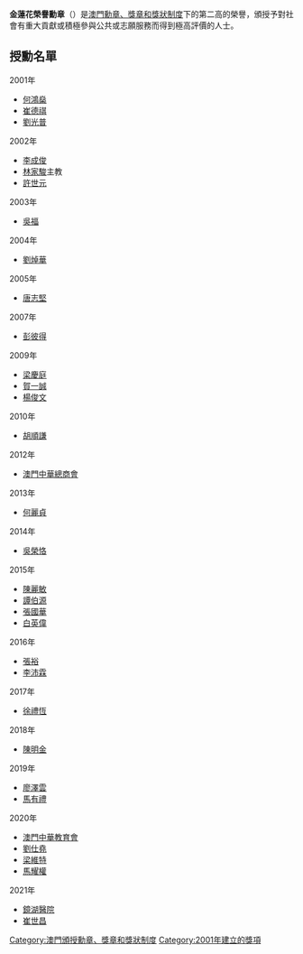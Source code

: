 '''金蓮花榮譽勳章'''（{{lang-pt|Medalhas de honra de Lótus de Ouro}}）是[[澳門勳章、獎章和獎狀制度|澳門勳章、獎章和獎狀制度]]下的第二高的榮譽，頒授予對社會有重大貢獻或積極參與公共或志願服務而得到極高評價的人士。

== 授勳名單 ==
{{dynamic list}}
;2001年
*[[何鴻燊|何鴻燊]]
*[[崔德祺|崔德祺]]
*[[劉光普|劉光普]]

;2002年
*[[李成俊|李成俊]]
*[[林家駿|林家駿]]主教
*[[許世元|許世元]]

;2003年
*[[吳福|吳福]]

;2004年
*[[劉焯華|劉焯華]]

;2005年
*[[唐志堅|唐志堅]]

;2007年
*[[彭彼得|彭彼得]]

;2009年
*[[梁慶庭|梁慶庭]]
*[[賀一誠|賀一誠]]
*[[楊俊文|楊俊文]]

;2010年
*[[胡順謙|胡順謙]]

;2012年
*[[澳門中華總商會|澳門中華總商會]]

;2013年
*[[何麗貞|何麗貞]]

;2014年
*[[吳榮恪|吳榮恪]]

;2015年
*[[陳麗敏|陳麗敏]]
*[[譚伯源|譚伯源]]
*[[張國華|張國華]]
*[[白英偉|白英偉]]

;2016年
*[[張裕_(澳門政治人物)|張裕]]
*[[李沛霖|李沛霖]]

;2017年
*[[徐禮恆|徐禮恆]]

;2018年
*[[陳明金|陳明金]]

;2019年
*[[廖澤雲|廖澤雲]]
*[[馬有禮|馬有禮]]

;2020年
*[[澳門中華教育會|澳門中華教育會]]
*[[劉仕堯|劉仕堯]]
*[[梁維特|梁維特]]
*[[馬耀權|馬耀權]]

;2021年
*[[鏡湖醫院|鏡湖醫院]]
*[[崔世昌_(1954年)|崔世昌]]

{{澳門勳章、獎章和獎狀制度}}

[[Category:澳門頒授勳章、獎章和獎狀制度|Category:澳門頒授勳章、獎章和獎狀制度]]
[[Category:2001年建立的獎項|Category:2001年建立的獎項]]